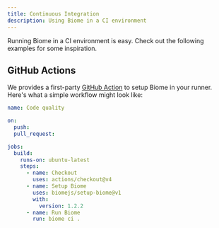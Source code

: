 ```yaml
---
title: Continuous Integration
description: Using Biome in a CI environment
---
```


Running Biome in a CI environment is easy. Check out the following examples for some inspiration.

## GitHub Actions

We provides a first-party [GitHub Action](https://github.com/marketplace/actions/setup-biome) to setup Biome in your runner.
Here's what a simple workflow might look like:

```yaml
name: Code quality

on:
  push:
  pull_request:

jobs:
  build:
    runs-on: ubuntu-latest
    steps:
      - name: Checkout 
        uses: actions/checkout@v4
      - name: Setup Biome
        uses: biomejs/setup-biome@v1
        with:
          version: 1.2.2
      - name: Run Biome
        run: biome ci .
```